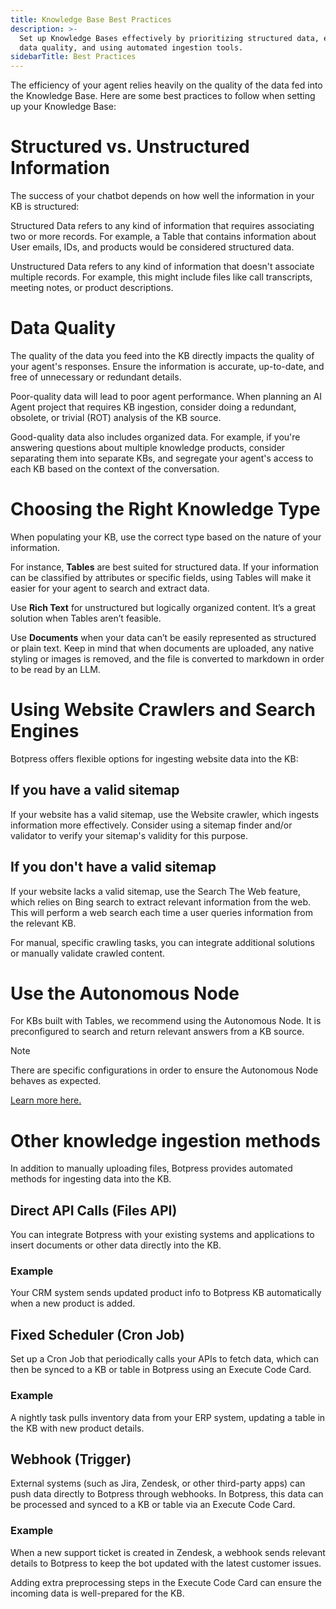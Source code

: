 ```yaml
---
title: Knowledge Base Best Practices
description: >-
  Set up Knowledge Bases effectively by prioritizing structured data, ensuring
  data quality, and using automated ingestion tools.
sidebarTitle: Best Practices
---
```


The efficiency of your agent relies heavily on the quality of the data fed into the Knowledge Base. Here are some best practices to follow when setting up your Knowledge Base:

# Structured vs. Unstructured Information

The success of your chatbot depends on how well the information in your KB is structured:

Structured Data refers to any kind of information that requires associating two or more records. For example, a Table that contains information about User emails, IDs, and products would be considered structured data.

Unstructured Data refers to any kind of information that doesn't associate multiple records. For example, this might include files like call transcripts, meeting notes, or product descriptions.

# Data Quality

The quality of the data you feed into the KB directly impacts the quality of your agent's responses. Ensure the information is accurate, up-to-date, and free of unnecessary or redundant details.

Poor-quality data will lead to poor agent performance. When planning an AI Agent project that requires KB ingestion, consider doing a redundant, obsolete, or trivial (ROT) analysis of the KB source.

Good-quality data also includes organized data. For example, if you're answering questions about multiple knowledge products, consider separating them into separate KBs, and segregate your agent's access to each KB based on the context of the conversation.

# Choosing the Right Knowledge Type

When populating your KB, use the correct type based on the nature of your information.

For instance, **Tables** are best suited for structured data. If your information can be classified by attributes or specific fields, using Tables will make it easier for your agent to search and extract data.

Use **Rich Text** for unstructured but logically organized content. It’s a great solution when Tables aren’t feasible.

Use **Documents** when your data can’t be easily represented as structured or plain text. Keep in mind that when documents are uploaded, any native styling or images is removed, and the file is converted to markdown in order to be read by an LLM.

# Using Website Crawlers and Search Engines

Botpress offers flexible options for ingesting website data into the KB:

## If you have a valid sitemap

If your website has a valid sitemap, use the Website crawler, which ingests information more effectively. Consider using a sitemap finder and/or validator to verify your sitemap's validity for this purpose.

## If you don't have a valid sitemap

If your website lacks a valid sitemap, use the Search The Web feature, which relies on Bing search to extract relevant information from the web. This will perform a web search each time a user queries information from the relevant KB.

For manual, specific crawling tasks, you can integrate additional solutions or manually validate crawled content.

# Use the Autonomous Node

For KBs built with Tables, we recommend using the Autonomous Node. It is preconfigured to search and return relevant answers from a KB source.

<Note>
Note

There are specific configurations in order to ensure the Autonomous Node behaves as expected.

[Learn more here.](/guides/studio/interface/nodes/autonomous-node)
</Note>

# Other knowledge ingestion methods

In addition to manually uploading files, Botpress provides automated methods for ingesting data into the KB.

## Direct API Calls (Files API)

You can integrate Botpress with your existing systems and applications to insert documents or other data directly into the KB.

### Example

Your CRM system sends updated product info to Botpress KB automatically when a new product is added.

## Fixed Scheduler (Cron Job)

Set up a Cron Job that periodically calls your APIs to fetch data, which can then be synced to a KB or table in Botpress using an Execute Code Card.

### Example

A nightly task pulls inventory data from your ERP system, updating a table in the KB with new product details.

## Webhook (Trigger)

External systems (such as Jira, Zendesk, or other third-party apps) can push data directly to Botpress through webhooks. In Botpress, this data can be processed and synced to a KB or table via an Execute Code Card.

### Example

When a new support ticket is created in Zendesk, a webhook sends relevant details to Botpress to keep the bot updated with the latest customer issues.

Adding extra preprocessing steps in the Execute Code Card can ensure the incoming data is well-prepared for the KB.
